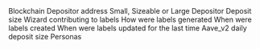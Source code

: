 <ParamField path="blockchain">
Blockchain
</ParamField>
<ParamField path="address">
Depositor address
</ParamField>
<ParamField path="name">
Small, Sizeable or Large Depositor
</ParamField>
<ParamField path="category">
Deposit size
</ParamField>
<ParamField path="contributor">
Wizard contributing to labels
</ParamField>
<ParamField path="source">
How were labels generated
</ParamField>
<ParamField path="created_at">
When were labels created
</ParamField>
<ParamField path="updated_at">
When were labels updated for the last time
</ParamField>
<ParamField path="model_name">
Aave_v2 daily deposit size
</ParamField>
<ParamField path="label_type">
Personas
</ParamField>
